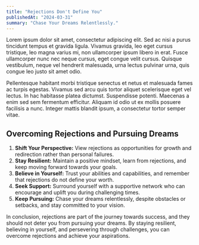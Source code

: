 ```yaml
---
title: "Rejections Don't Define You"
publishedAt: "2024-03-31"
summary: "Chase Your Dreams Relentlessly."
---
```


Lorem ipsum dolor sit amet, consectetur adipiscing elit. Sed ac nisi a purus tincidunt tempus et gravida ligula. Vivamus gravida, leo eget cursus tristique, leo magna varius mi, non ullamcorper ipsum libero in erat. Fusce ullamcorper nunc nec neque cursus, eget congue velit cursus. Quisque vestibulum, neque vel hendrerit malesuada, urna lectus pulvinar urna, quis congue leo justo sit amet odio.

Pellentesque habitant morbi tristique senectus et netus et malesuada fames ac turpis egestas. Vivamus sed arcu quis tortor aliquet scelerisque eget vel lectus. In hac habitasse platea dictumst. Suspendisse potenti. Maecenas a enim sed sem fermentum efficitur. Aliquam id odio ut ex mollis posuere facilisis a nunc. Integer mattis blandit ipsum, a consectetur tortor semper vitae.

## Overcoming Rejections and Pursuing Dreams
1. **Shift Your Perspective:** View rejections as opportunities for growth and redirection rather than personal failures.
2. **Stay Resilient:** Maintain a positive mindset, learn from rejections, and keep moving forward towards your goals.
3. **Believe in Yourself:** Trust your abilities and capabilities, and remember that rejections do not define your worth.
4. **Seek Support:** Surround yourself with a supportive network who can encourage and uplift you during challenging times.
5. **Keep Pursuing:** Chase your dreams relentlessly, despite obstacles or setbacks, and stay committed to your vision.

In conclusion, rejections are part of the journey towards success, and they should not deter you from pursuing your dreams. By staying resilient, believing in yourself, and persevering through challenges, you can overcome rejections and achieve your aspirations.

